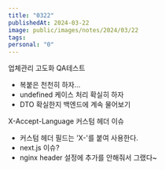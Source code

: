 ```yaml
---
title: "0322"
publishedAt: 2024-03-22
image: public/images/notes/2024/03/22
tags: 
personal: "0"
---
```


업체관리 고도화 QA테스트
- 복붙은 천천히 하자...
- undefined 케이스 처리 확실히 하자
- DTO 확실한지 백엔드에 계속 물어보기

X-Accept-Language 커스텀 헤더 이슈
- 커스텀 헤더 필드는 'X-'를 붙여 사용한다.
- next.js 이슈?
- nginx header 설정에 추가를 안해줘서 그랬다~